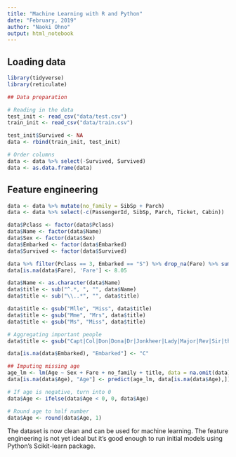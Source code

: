 ```yaml
---
title: "Machine Learning with R and Python"
date: "February, 2019"
author: "Naoki Ohno"
output: html_notebook
---
```


## Loading data

```r
library(tidyverse)
library(reticulate)
```

```r
## Data preparation

# Reading in the data
test_init <- read_csv("data/test.csv")
train_init <- read_csv("data/train.csv")

test_init$Survived <- NA
data <- rbind(train_init, test_init)

# Order columns 
data <- data %>% select(-Survived, Survived)
data <- as.data.frame(data)
```

## Feature engineering

```r
data <- data %>% mutate(no_family = SibSp + Parch)
data <- data %>% select(-c(PassengerId, SibSp, Parch, Ticket, Cabin))

data$Pclass <- factor(data$Pclass)
data$Name <- factor(data$Name)
data$Sex <- factor(data$Sex)
data$Embarked <- factor(data$Embarked)
data$Survived <- factor(data$Survived)
```

```r
data %>% filter(Pclass == 3, Embarked == "S") %>% drop_na(Fare) %>% summarise(median_fare = median(Fare))
data[is.na(data$Fare), 'Fare'] <- 8.05
```

```r
data$Name <- as.character(data$Name)
data$title <- sub("^.*, ", "", data$Name)
data$title <- sub("\\..*", "", data$title)

data$title <- gsub("Mlle", "Miss", data$title)
data$title <- gsub("Mme", "Mrs", data$title)
data$title <- gsub("Ms", "Miss", data$title)

# Aggregating important people
data$title <- gsub("Capt|Col|Don|Dona|Dr|Jonkheer|Lady|Major|Rev|Sir|the Countess", "High_rank", data$title)

data[is.na(data$Embarked), "Embarked"] <- "C"

## Imputing missing age
age_lm <- lm(Age ~ Sex + Fare + no_family + title, data = na.omit(data))
data[is.na(data$Age), "Age"] <- predict(age_lm, data[is.na(data$Age),])

# If age is negative, turn into 0
data$Age <- ifelse(data$Age < 0, 0, data$Age)

# Round age to half number
data$Age <- round(data$Age, 1)
```

The dataset is now clean and can be used for machine learning. The feature engineering is not yet ideal but it's good enough to run initial models using Python's Scikit-learn package.


